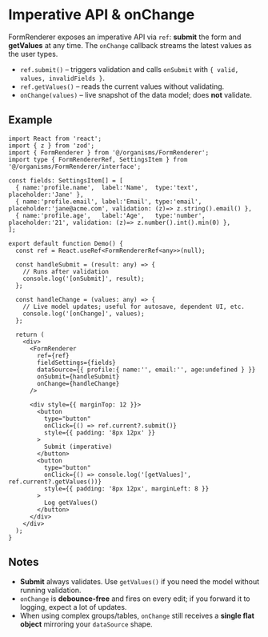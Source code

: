

<Meta title="organisms/FormRenderer/Imperative & OnChange" />

# Imperative API & onChange
FormRenderer exposes an imperative API via `ref`: **submit** the form and **getValues** at any time. The `onChange` callback streams the latest values as the user types.

- `ref.submit()` – triggers validation and calls `onSubmit` with `{ valid, values, invalidFields }`.
- `ref.getValues()` – reads the current values without validating.
- `onChange(values)` – live snapshot of the data model; does **not** validate.


## Example
```tsx
import React from 'react';
import { z } from 'zod';
import { FormRenderer } from '@/organisms/FormRenderer';
import type { FormRendererRef, SettingsItem } from '@/organisms/FormRenderer/interface';

const fields: SettingsItem[] = [
  { name:'profile.name',  label:'Name',  type:'text',   placeholder:'Jane' },
  { name:'profile.email', label:'Email', type:'email',  placeholder:'jane@acme.com', validation: (z)=> z.string().email() },
  { name:'profile.age',   label:'Age',   type:'number', placeholder:'21', validation: (z)=> z.number().int().min(0) },
];

export default function Demo() {
  const ref = React.useRef<FormRendererRef<any>>(null);

  const handleSubmit = (result: any) => {
    // Runs after validation
    console.log('[onSubmit]', result);
  };

  const handleChange = (values: any) => {
    // Live model updates; useful for autosave, dependent UI, etc.
    console.log('[onChange]', values);
  };

  return (
    <div>
      <FormRenderer
        ref={ref}
        fieldSettings={fields}
        dataSource={{ profile:{ name:'', email:'', age:undefined } }}
        onSubmit={handleSubmit}
        onChange={handleChange}
      />

      <div style={{ marginTop: 12 }}>
        <button
          type="button"
          onClick={() => ref.current?.submit()}
          style={{ padding: '8px 12px' }}
        >
          Submit (imperative)
        </button>
        <button
          type="button"
          onClick={() => console.log('[getValues]', ref.current?.getValues())}
          style={{ padding: '8px 12px', marginLeft: 8 }}
        >
          Log getValues()
        </button>
      </div>
    </div>
  );
}
```


## Notes
- **Submit** always validates. Use `getValues()` if you need the model without running validation.
- `onChange` is **debounce‑free** and fires on every edit; if you forward it to logging, expect a lot of updates.
- When using complex groups/tables, `onChange` still receives a **single flat object** mirroring your `dataSource` shape.
